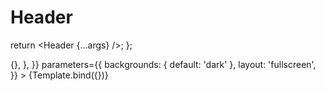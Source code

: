 
<Meta title="Components/Organisms/Header" component={Header} />

# Header

  return <Header {...args} />;
};

<ArgsTable of={Header} />

<Canvas>
  <Story
    name="Default"
    args={{
      categories: [
        {
          id: '1',
          title: 'Headphones',
          slug: 'headphones',
          image: {
            id: '1',
            url: 'https://www.datocms-assets.com/56931/1634408967-headphones-img.png',
          },
        },
      ],
      order: {
        id: '1',
        items: [],
        total: 0,
        onChange: () => {},
      },
    }}
    parameters={{
      backgrounds: { default: 'dark' },
      layout: 'fullscreen',
    }}
  >
    {Template.bind({})}
  </Story>
</Canvas>

